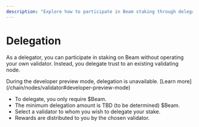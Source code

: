 ```yaml
---
description: "Explore how to participate in Beam staking through delegation without running a validator."
---
```



# Delegation

As a delegator, you can participate in staking on Beam without operating your own validator. Instead, you delegate trust to an existing validating node.

<Callout type="warning" emoji="⚠️">
  During the developer preview mode, delegation is unavailable. [Learn
  more](/chain/nodes/validator#developer-preview-mode)
</Callout>

- To delegate, you only require $Beam.
- The minimum delegation amount is TBD (to be determined) $Beam.
- Select a validator to whom you wish to delegate your stake.
- Rewards are distributed to you by the chosen validator.
